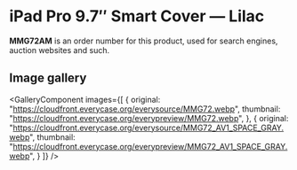 
# iPad Pro 9.7″ Smart Cover — Lilac

<Callout type='info' emoji='👉🏻'>**MMG72AM** is an order number for this product, used for search engines, auction websites and such.</Callout>

## Image gallery

<GalleryComponent
    images={[
      {
        original: "https://cloudfront.everycase.org/everysource/MMG72.webp",
        thumbnail: "https://cloudfront.everycase.org/everypreview/MMG72.webp",
      },
      {
        original: "https://cloudfront.everycase.org/everysource/MMG72_AV1_SPACE_GRAY.webp",
        thumbnail: "https://cloudfront.everycase.org/everypreview/MMG72_AV1_SPACE_GRAY.webp",
      }
    ]}
  />
